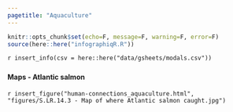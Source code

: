 ```yaml
---
pagetitle: "Aquaculture"
---
```


```r
knitr::opts_chunk$set(echo=F, message=F, warning=F, error=F)
source(here::here("infographiqR.R"))
```

`r insert_info(csv = here::here("data/gsheets/modals.csv"))`


### {.tabset}

#### Maps - Atlantic salmon

`r insert_figure("human-connections_aquaculture.html", "figures/S.LR.14.3 - Map of where Atlantic salmon caught.jpg")`
